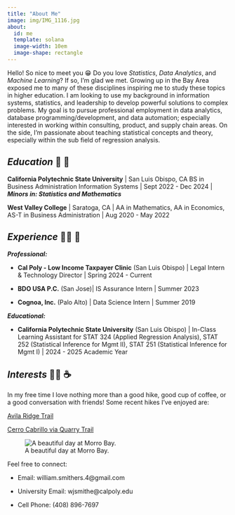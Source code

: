 ```yaml
---
title: "About Me"
image: img/IMG_1116.jpg
about:
  id: me
  template: solana
  image-width: 10em
  image-shape: rectangle
---
```


::: {#hero-heading}
Hello! So nice to meet you 😁 Do you love *Statistics*, *Data Analytics*, and *Machine Learning*? If so, I'm glad we met. Growing up in the Bay Area exposed me to many of these disciplines inspiring me to study these topics in higher education. I am looking to use my background in information systems, statistics, and leadership to develop powerful solutions to complex problems. My goal is to pursue professional employment in data analytics, database programming/development, and data automation; especially interested in working within consulting, product, and supply chain areas. On the side, I'm passionate about teaching statistical concepts and theory, especially within the sub field of regression analysis.

## *Education* 🏫 🔢

**California Polytechnic State University** \| San Luis Obispo, CA BS in Business Administration Information Systems \| Sept 2022 - Dec 2024 \| ***Minors in: Statistics and Mathematics***

**West Valley College** \| Saratoga, CA \| AA in Mathematics, AA in Economics, AS-T in Business Administration \| Aug 2020 - May 2022

## *Experience* 👨‍💼 🏢

***Professional:***

-   **Cal Poly - Low Income Taxpayer Clinic** (San Luis Obispo) \| Legal Intern & Technology Director \| Spring 2024 - Current 

-   **BDO USA P.C.** (San Jose)\| IS Assurance Intern \| Summer 2023

-   **Cognoa, Inc.** (Palo Alto) \| Data Science Intern \| Summer 2019

***Educational:***

-   **California Polytechnic State University** (San Luis Obispo) \| In-Class Learning Assistant for STAT 324 (Applied Regression Analysis), STAT 252 (Statistical Inference for Mgmt II), STAT 251 (Statistical Inference for Mgmt I) \| 2024 - 2025 Academic Year

## *Interests* 🚵‍♂️ ☕

In my free time I love nothing more than a good hike, good cup of coffee, or a good conversation with friends! Some recent hikes I've enjoyed are:

[Avila Ridge Trail](https://www.alltrails.com/explore/recording/avila-ridge-trail--2)

[Cerro Cabrillo via Quarry Trail](https://www.alltrails.com/trail/us/california/cerro-cabrillo-via-quarry-trail)

![A beautiful day at Morro Bay.](img/morro_bay.jpg)
:::

Feel free to connect:

-   Email: william.smithers.4\@gmail.com

-   University Email: wjsmithe\@calpoly.edu

-   Cell Phone: (408) 896-7697
